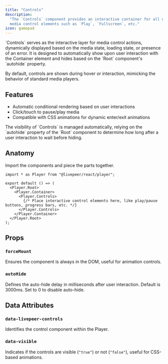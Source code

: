 ```yaml
---
title: "Controls"
description:
  "The `Controls` component provides an interactive container for all other
  media control elements such as `Play`, `Fullscreen`, etc."
icon: gamepad
---
```



<ExampleWithCode type="player" id="controls" />

<Info>
  `Controls` serves as the interactive layer for media control actions, dynamically displayed based on the media state, loading state, or presence of an error. It is designed to automatically show upon user interaction with the Container element and hides based on the `Root` component's `autohide` property.

By default, controls are shown during hover or interaction, mimicking the
behavior of standard media players.

</Info>

## Features

- Automatic conditional rendering based on user interactions
- Click/touch to pause/play media
- Compatible with CSS animations for dynamic enter/exit animations

<Warning>
  The visibility of `Controls` is managed automatically, relying on the
  `autohide` property of the `Root` component to determine how long after a user
  interaction to wait before hiding.
</Warning>

## Anatomy

Import the components and piece the parts together.

```tsx
import * as Player from "@livepeer/react/player";

export default () => (
  <Player.Root>
    <Player.Container>
      <Player.Controls>
        {/* Place interactive control elements here, like play/pause buttons, progress bars, etc. */}
      </Player.Controls>
    </Player.Container>
  </Player.Root>
);
```

## Props

### `forceMount`

Ensures the component is always in the DOM, useful for animation controls.

### `autoHide`

Defines the auto-hide delay in milliseconds after user interaction. Default is
3000ms. Set to 0 to disable auto-hide.

## Data Attributes

### `data-livepeer-controls`

Identifies the control component within the Player.

### `data-visible`

Indicates if the controls are visible (`"true"`) or not (`"false"`), useful for
CSS-based animations.
